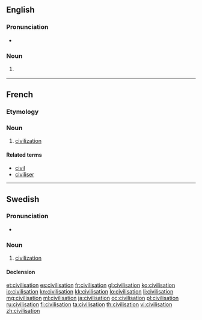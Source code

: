 ==English==

===Pronunciation===
* {{rhymes|eɪʃən}}

===Noun===
{{en-noun}}

# {{context|chiefly|British|lang=en}} {{alternative spelling of|civilization}}

----

==French==

===Etymology===
{{suffix|civiliser|ation|lang=fr}}

===Noun===
{{fr-noun|f}}

# [[civilization]]

====Related terms====
* [[civil#French|civil]]
* [[civiliser#French|civiliser]]

----

==Swedish==

===Pronunciation===
* {{audio|Sv-en civilisation.ogg|audio}}

===Noun===
{{sv-noun|c}}

# [[civilization]]

====Declension====
{{sv-noun-reg-er}}

[[et:civilisation]]
[[es:civilisation]]
[[fr:civilisation]]
[[gl:civilisation]]
[[ko:civilisation]]
[[io:civilisation]]
[[kn:civilisation]]
[[kk:civilisation]]
[[lo:civilisation]]
[[li:civilisation]]
[[mg:civilisation]]
[[ml:civilisation]]
[[ja:civilisation]]
[[oc:civilisation]]
[[pl:civilisation]]
[[ru:civilisation]]
[[fi:civilisation]]
[[ta:civilisation]]
[[th:civilisation]]
[[vi:civilisation]]
[[zh:civilisation]]